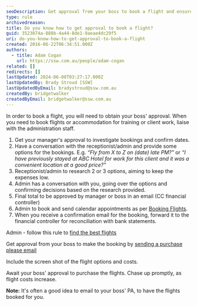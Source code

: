 ```yaml
---
seoDescription: Get approval from your boss to book a flight and ensure prompt booking to avoid increased costs.
type: rule
archivedreason:
title: Do you know how to get approval to book a flight?
guid: 3523074a-888b-4a44-8de1-9aeae4dc29f5
uri: do-you-know-how-to-get-approval-to-book-a-flight
created: 2016-06-22T06:34:51.000Z
authors:
  - title: Adam Cogan
    url: https://ssw.com.au/people/adam-cogan
related: []
redirects: []
lastUpdated: 2024-06-08T03:27:17.000Z
lastUpdatedBy: Brady Stroud [SSW]
lastUpdatedByEmail: bradystroud@ssw.com.au
createdBy: bridgetwalker
createdByEmail: bridgetwalker@ssw.com.au
---
```


In order to book a flight, you will need to obtain your boss' approval.
When you need to book flights or accommodation for training or client work, liaise with the administration staff.

1. Get your manager's approval to investigate bookings and confirm dates.
2. Have a conversation with the receptionist/admin and provide some options for the bookings.
   E.g. _“Fly from X to Z on (date) late PM?"_ or _“I have previously stayed at ABC Hotel for work for this client and it was a convenient location at a good price?"_
3. Receptionist/admin to research 2 or 3 options, aiming to keep the expenses low.
4. Admin has a conversation with you, going over the options and confirming decisions based on the research provided.
5. Final total to be approved by manager or boss in an email (CC financial controller)
6. Admin to book and send calendar appointments as per [Booking Flights](https://my.sugarlearning.com/SSW/items/9458/booking-flights).
7. When you receive a confirmation email for the booking, forward it to the financial controller for reconciliation with bank statements.

Admin - follow this rule to [find the best flights](/do-you-know-how-to-book-better-flights)

Get approval from your boss to make the booking by [sending a purchase please email](/do-you-know-how-to-get-approval-for-a-purchase)

Include the screen shot of the flight options and costs.

Await your boss' approval to purchase the flights. Chase up promptly, as flight costs increase.

**Note:** It's often a good idea to email to your boss' PA, to have the flights booked for you.
